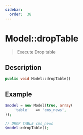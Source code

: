 ```yaml
---
sidebar:
  order:  38
---
```


# Model::dropTable

> Execute Drop table

## Description

```php
public void Model::dropTable()
```

## Example

```php title="Controller"
$model = new Model(true, array(
    'table'   => 'cms_news',
));

// DROP TABLE cms_news
$model->dropTable();
```
